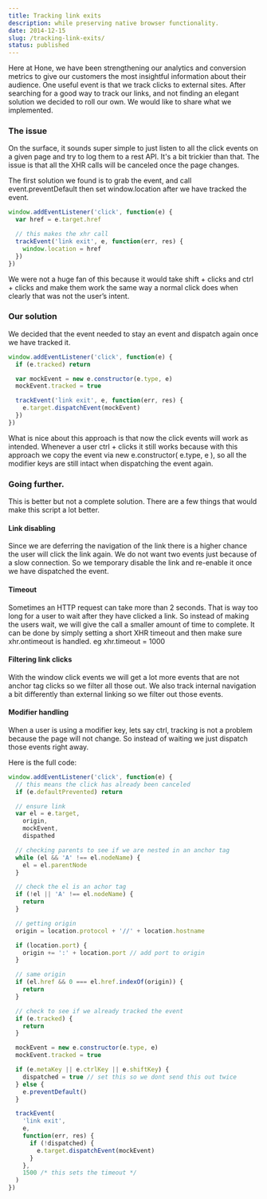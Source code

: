 ```yaml
---
title: Tracking link exits
description: while preserving native browser functionality.
date: 2014-12-15
slug: /tracking-link-exits/
status: published
---
```


Here at Hone, we have been strengthening our analytics and conversion metrics to give our customers the most insightful information about their audience. One useful event is that we track clicks to external sites. After searching for a good way to track our links, and not finding an elegant solution we decided to roll our own. We would like to share what we implemented.

### The issue

On the surface, it sounds super simple to just listen to all the click events on a given page and try to log them to a rest API. It's a bit trickier than that. The issue is that all the XHR calls will be canceled once the page changes.

The first solution we found is to grab the event, and call event.preventDefault then set window.location after we have tracked the event.

```javascript
window.addEventListener('click', function(e) {
  var href = e.target.href

  // this makes the xhr call
  trackEvent('link exit', e, function(err, res) {
    window.location = href
  })
})
```

We were not a huge fan of this because it would take shift + clicks and ctrl + clicks and make them work the same way a normal click does when clearly that was not the user’s intent.

### Our solution

We decided that the event needed to stay an event and dispatch again once we have tracked it.

```javascript
window.addEventListener('click', function(e) {
  if (e.tracked) return

  var mockEvent = new e.constructor(e.type, e)
  mockEvent.tracked = true

  trackEvent('link exit', e, function(err, res) {
    e.target.dispatchEvent(mockEvent)
  })
})
```

What is nice about this approach is that now the click events will work as intended. Whenever a user ctrl + clicks it still works because with this approach we copy the event via new e.constructor( e.type, e ), so all the modifier keys are still intact when dispatching the event again.

### Going further.

This is better but not a complete solution. There are a few things that would make this script a lot better.

#### Link disabling

Since we are deferring the navigation of the link there is a higher chance the user will click the link again. We do not want two events just because of a slow connection. So we temporary disable the link and re-enable it once we have dispatched the event.

#### Timeout

Sometimes an HTTP request can take more than 2 seconds. That is way too long for a user to wait after they have clicked a link. So instead of making the users wait, we will give the call a smaller amount of time to complete. It can be done by simply setting a short XHR timeout and then make sure xhr.ontimeout is handled. eg xhr.timeout = 1000

#### Filtering link clicks

With the window click events we will get a lot more events that are not anchor tag clicks so we filter all those out. We also track internal navigation a bit differently than external linking so we filter out those events.

#### Modifier handling

When a user is using a modifier key, lets say ctrl, tracking is not a problem because the page will not change. So instead of waiting we just dispatch those events right away.

Here is the full code:

```javascript
window.addEventListener('click', function(e) {
  // this means the click has already been canceled
  if (e.defaultPrevented) return

  // ensure link
  var el = e.target,
    origin,
    mockEvent,
    dispathed

  // checking parents to see if we are nested in an anchor tag
  while (el && 'A' !== el.nodeName) {
    el = el.parentNode
  }

  // check the el is an achor tag
  if (!el || 'A' !== el.nodeName) {
    return
  }

  // getting origin
  origin = location.protocol + '//' + location.hostname

  if (location.port) {
    origin += ':' + location.port // add port to origin
  }

  // same origin
  if (el.href && 0 === el.href.indexOf(origin)) {
    return
  }

  // check to see if we already tracked the event
  if (e.tracked) {
    return
  }

  mockEvent = new e.constructor(e.type, e)
  mockEvent.tracked = true

  if (e.metaKey || e.ctrlKey || e.shiftKey) {
    dispatched = true // set this so we dont send this out twice
  } else {
    e.preventDefault()
  }

  trackEvent(
    'link exit',
    e,
    function(err, res) {
      if (!dispatched) {
        e.target.dispatchEvent(mockEvent)
      }
    },
    1500 /* this sets the timeout */
  )
})
```
